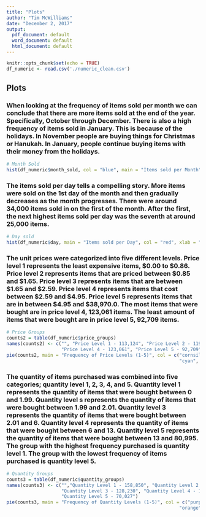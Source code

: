 ```yaml
---
title: "Plots"
author: "Tim McWilliams"
date: "December 2, 2017"
output:
  pdf_document: default
  word_document: default
  html_document: default
---
```


```r
knitr::opts_chunk$set(echo = TRUE)
df_numeric <- read.csv('./numeric_clean.csv')
```

## Plots

### When looking at the frequency of items sold per month we can conclude that there are more items sold at the end of the year. Specifically, October through December. There is also a high frequency of items sold in January. This is because of the holidays. In November people are buying things for Christmas or Hanukah. In January, people continue buying items with their money from the holidays. 

```r
# Month Sold
hist(df_numeric$month_sold, col = "blue", main = "Items sold per Month", xlab = "Month Sold", xlim = c(1,12), breaks = 12)
```
 
### The items sold per day tells a compelling story. More items were sold on the 1st day of the month and then gradually decreases as the month progresses. There were around 34,000 items sold in on the first of the month. After the first, the next highest items sold per day was the seventh at around 25,000 items. 

```r
# Day sold
hist(df_numeric$day, main = "Items sold per Day", col = "red", xlab = "Day Sold", xlim = c(1,31), breaks = 31)
```

### The unit prices were categorized into five different levels. Price level 1 represents the least expensive items, $0.00 to $0.86. Price level 2 represents items that are priced between $0.85 and $1.65. Price level 3 represents items that are between $1.65 and $2.59. Price level 4 represents items that cost between $2.59 and $4.95. Price level 5 represents items that are in between $4.95 and $38,970.0. The most items that were bought are in price level 4, 123,061 items. The least amount of items that were bought are in price level 5, 92,709 items.

```r
# Price Groups
counts2 = table(df_numeric$price_groups)
names(counts2) <- c("", "Price Level 1 - 113,124", "Price Level 2 - 119,971", "Price Level 3 - 93,042", 
                    "Price Level 4 - 123,061", "Price Level 5 - 92,709")
pie(counts2, main = "Frequency of Price Levels (1-5)", col = c("cornsilk","purple", "yellow", 
                                                               "cyan", "white", "red")) 
```

### The quantity of items purchased was combined into five categories; quantity level 1, 2, 3, 4, and 5. Quantity level 1 represents the quantity of items that were bought between 0 and 1.99. Quantity level s represents the quantity of items that were bought between 1.99 and 2.01. Quantity level 3 represents the quantity of items that were bought between 2.01 and 6. Quantity level 4 represents the quantity of items that were bought between 6 and 13. Quantity level 5 represents the quantity of items that were bought between 13 and 80,995. The group with the highest frequency purchased is quantity level 1. The group with the lowest frequency of items purchased is quantity level 5. 


```r

# Quantity Groups
counts3 = table(df_numeric$quantity_groups)
names(counts3) <- c("","Quantity Level 1 - 158,850", "Quantity Level 2 - 81,829", 
                    "Quantity Level 3 - 128,230", "Quantity Level 4 - 102,972",
                    "Quantity Level 5 - 70,027")
pie(counts3, main = "Frequency of Quantity Levels (1-5)", col = c("purple", "yellow", 
                                                               "orange", "blue", "green")) 

```


